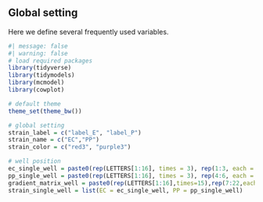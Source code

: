 ## Global setting

Here we define several frequently used variables.

```r
#| message: false
#| warning: false
# load required packages
library(tidyverse)
library(tidymodels)
library(mcmodel)
library(cowplot)

# default theme
theme_set(theme_bw())

# global setting
strain_label = c("label_E", "label_P")
strain_name = c("EC","PP")
strain_color = c("red3", "purple3")

# well position
ec_single_well = paste0(rep(LETTERS[1:16], times = 3), rep(1:3, each = 16))
pp_single_well = paste0(rep(LETTERS[1:16], times = 3), rep(4:6, each = 16))
gradient_matrix_well = paste0(rep(LETTERS[1:16],times=15),rep(7:22,each=16))
strain_single_well = list(EC = ec_single_well, PP = pp_single_well)

```